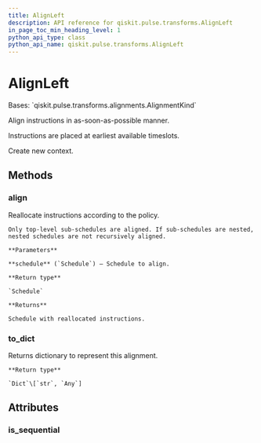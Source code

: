 ```yaml
---
title: AlignLeft
description: API reference for qiskit.pulse.transforms.AlignLeft
in_page_toc_min_heading_level: 1
python_api_type: class
python_api_name: qiskit.pulse.transforms.AlignLeft
---
```


# AlignLeft

<Class id="qiskit.pulse.transforms.AlignLeft" isDedicatedPage={true} github="https://github.com/qiskit/qiskit/tree/stable/0.20/qiskit/pulse/transforms/alignments.py" signature="AlignLeft">
  Bases: `qiskit.pulse.transforms.alignments.AlignmentKind`

  Align instructions in as-soon-as-possible manner.

  Instructions are placed at earliest available timeslots.

  Create new context.

  ## Methods

  ### align

  <Function id="qiskit.pulse.transforms.AlignLeft.align" name="align" signature="AlignLeft.align(schedule)">
    Reallocate instructions according to the policy.

    Only top-level sub-schedules are aligned. If sub-schedules are nested, nested schedules are not recursively aligned.

    **Parameters**

    **schedule** (`Schedule`) – Schedule to align.

    **Return type**

    `Schedule`

    **Returns**

    Schedule with reallocated instructions.
  </Function>

  ### to\_dict

  <Function id="qiskit.pulse.transforms.AlignLeft.to_dict" name="to_dict" signature="AlignLeft.to_dict()">
    Returns dictionary to represent this alignment.

    **Return type**

    `Dict`\[`str`, `Any`]
  </Function>

  ## Attributes

  ### is\_sequential

  <Attribute id="qiskit.pulse.transforms.AlignLeft.is_sequential" name="is_sequential" attributeValue="False" />
</Class>

